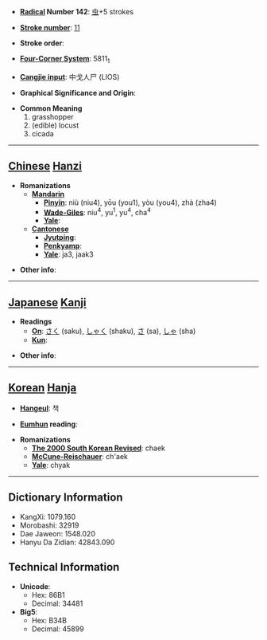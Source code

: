 * '''[[Wiktionary:Chinese radical index| Radical]] Number 142''': [[Wiktionary:Chinese radical index 虫|虫]]+5 strokes

* '''[[Wiktionary:Chinese total strokes index|Stroke number]]''': [[Wiktionary:Chinese total strokes index 11|11]]

* '''Stroke order''': 

* '''[[Wiktionary:Chinese four corner index|Four-Corner System]]''': 5811<sub>1</sub>

* '''[[Wiktionary:Chinese Cangjie index|Cangjie input]]''': 中戈人尸 (LIOS)

* '''Graphical Significance and Origin''': 

* '''Common Meaning'''
*#grasshopper
*# (edible) locust
*# cicada


----

== [[Chinese]] [[Hanzi]] ==

* '''Romanizations'''
** '''[[Mandarin]]'''
*** '''[[Pinyin]]''': niù (niu4), yōu (you1), yòu (you4), zhà (zha4)
*** '''[[Wade-Giles]]''': niu<sup>4</sup>, yu<sup>1</sup>, yu<sup>4</sup>, cha<sup>4</sup>
*** '''[[Yale]]''': 
** '''[[Cantonese]]'''
*** '''[[Jyutping]]''':
*** '''[[Penkyamp]]''': 
*** '''[[Yale]]''': ja3, jaak3

* '''Other info''': 

----

== [[Japanese]] [[Kanji]] ==

* '''Readings'''
** '''[[On]]''': [[さく]] (saku), [[しゃく]] (shaku), [[さ]] (sa), [[しゃ]] (sha)
** '''[[Kun]]''': 

* '''Other info''':  

----

== [[Korean]] [[Hanja]] ==

* '''[[Hangeul]]''': 책

* '''[[Eumhun]] reading''': 

* '''Romanizations'''
** '''[[The 2000 South Korean Revised Romanization|The 2000 South Korean Revised]]''': chaek
** '''[[McCune-Reischauer]]''': ch'aek
** '''[[Yale]]''': chyak

----

== Dictionary Information ==

* KangXi: 1079.160
* Morobashi: 32919
* Dae Jaweon: 1548.020
* Hanyu Da Zidian: 42843.090

== Technical Information ==

* '''Unicode''':
** Hex: 86B1
** Decimal: 34481
* '''Big5''':
** Hex: B34B
** Decimal: 45899